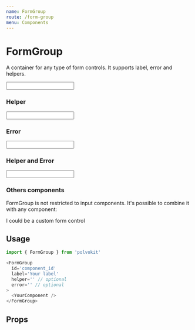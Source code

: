 ```yaml
---
name: FormGroup
route: /form-group
menu: Components
---
```



# FormGroup

A container for any type of form controls. It supports label, error and helpers.

<Playground>
  <FormGroup
    id='input'
    label='Input Label'
  >
    <Input id='input' />
  </FormGroup>
</Playground>

### Helper

<Playground>
  <FormGroup
    id='input'
    label='Input Label'
    helper='Some hint here...'
  >
    <Input id='input' />
  </FormGroup>
</Playground>

### Error

<Playground>
  <FormGroup
    id='input'
    label='Input Label'
    error='This field is invalid'
  >
    <Input id='input' />
  </FormGroup>
</Playground>

### Helper and Error

<Playground>
  <FormGroup
    id='input'
    label='Input Label'
    helper='Some hint for the input here'
    error='This field is invalid'
  >
    <Input id='input' />
  </FormGroup>
</Playground>

### Others components

FormGroup is not restricted to input components. It's possible
to combine it with any component:

<Playground>
  <FormGroup
    id='input_control'
    label='Input Label'
    helper='Some hint for the input here'
    error='This field is invalid'
  >
    <div style={{ height: 100, backgroundColor: 'hotpink', display: 'flex', alignItems: 'center', justifyContent: 'center', border: '5px dotted black' }}>
      I could be a custom form control
    </div>
  </FormGroup>
</Playground>

## Usage

```js
import { FormGroup } from 'polvokit'

<FormGroup
  id='component_id'
  label='Your label'
  helper='' // optional
  error='' // optional
>
  <YourComponent />
</FormGroup>
```

## Props

<Props of={FormGroup} />
